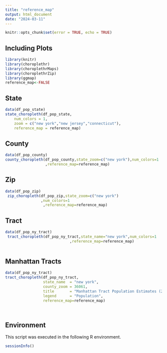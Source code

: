 ```yaml
---
title: "reference_map"
output: html_document
date: "2024-03-11"
---
```


```r
knitr::opts_chunk$set(error = TRUE, echo = TRUE)
```


## Including Plots

```r
library(knitr)
library(choroplethr)
library(choroplethrMaps)
library(choroplethrZip)
library(ggmap)
reference_map<-FALSE
```

## State

```r
data(df_pop_state)
state_choropleth(df_pop_state,
    num_colors = 1,
    zoom = c("new york","new jersey","connecticut"),
    reference_map = reference_map)
```

## County

```r
data(df_pop_county)
county_choropleth(df_pop_county,state_zoom=c("new york"),num_colors=1
                  ,reference_map=reference_map)

```

## Zip

```r
data(df_pop_zip)
 zip_choropleth(df_pop_zip,state_zoom=c("new york")
                ,num_colors=1
                 ,reference_map=reference_map)
```

## Tract

```r
data(df_pop_ny_tract)
 tract_choropleth(df_pop_ny_tract,state_name="new york",num_colors=1
                             ,reference_map=reference_map)
 
```

## Manhattan Tracts 

```r
data(df_pop_ny_tract)
tract_choropleth(df_pop_ny_tract,
                 state_name  = "new york",
                 county_zoom = 36061,
                 title       = "Manhattan Tract Population Estimates (2012)",
                 legend      = "Population",
                 reference_map=reference_map)

 
```

## Environment

This script was executed in the following R environment.
```r
sessionInfo()
```

